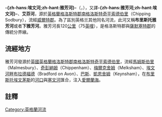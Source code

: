 {{about|流经巴斯和布里斯托等地的河流|其他同名河流|埃文河}}
{{noteTA
|T=zh-hans:埃文河;zh-hant:雅芳河
|1=zh-hans:埃文;zh-hant:雅芳
|2=zh-cn:布里斯托尔;zh-hk:布里斯托;zh-tw:布里斯托
|3=zh-cn:布拉德福德;zh-hk:巴拉福特;zh-tw:布拉福
}}
{{Infobox_river
  | river_name      = 雅芳河
  | image_name      = Bristol, Avon Gorge from Clifton Down.jpg
  | image_size      = 300px
  | caption         = 雅芳峽
  | origin          = [[英格蘭|英格蘭]][[格洛斯特郡|格洛斯特郡]][[南格洛斯特|南格洛斯特]][[奇平索德伯里|奇平索德伯里]]
  | mouth           = [[愛爾蘭海|愛爾蘭海]]
  | basin_countries = {{GBR}}
  | length          = 120[[公里|公里]]（75[[英哩|英哩]]）
  | elevation       =
  | mouth_elevation =
  | discharge       =
  | watershed       =2,308 km² (891 sq mi)
}}
{{about|流经巴斯、布里斯托尔等地的一条河流|英国其他同名河流|雅芳河}}
'''-{zh-hans:埃文河;zh-hant:雅芳河}-'''（{{lang-en|River Avon}}，{{IPAc-en|ˈ|eɪ|v|ən}}），又譯'''-{zh-hans:雅芳河;zh-hant:埃文河}-'''、'''艾芬河'''，源於[[英格蘭|英格蘭]][[格洛斯特郡|格洛斯特郡]][[南格洛斯特|南格洛斯特]][[奇平索德伯里|奇平索德伯里]]（Chipping Sodbury），流經[[威爾特郡|威爾特郡]]。為了區別英格兰其他同名河流，此河又稱'''布里斯托雅芳河'''或者'''下雅芳河'''。雅芳河長120[[公里|公里]]（75[[英哩|英哩]]），是格洛斯特郡與[[薩默塞特郡|薩默塞特郡]]的傳統分界線。

==流經地方==
雅芳河發源於[[英國|英國]][[英格蘭|英格蘭]][[格洛斯特郡|格洛斯特郡]][[南格洛斯特|南格洛斯特]][[奇平索德伯里|奇平索德伯里]]，流經[[馬姆斯伯里|馬姆斯伯里]]（Malmesbury）、[[奇彭納姆|奇彭納姆]]（Chippenham）、[[梅爾克舍姆|梅爾克舍姆]]（Melksham）、[[埃文河畔布拉德福德|埃文河畔布拉德福德]]（Bradford on Avon）、[[巴斯|巴斯]]、[[凱恩舍姆|凱恩舍姆]]（Keynsham），在[[布里斯托|布里斯托]][[埃文茅斯|埃文茅斯]]的[[河口|河口]]與[[塞文河|塞文河]]匯合，注入[[愛爾蘭海|愛爾蘭海]]。

==註釋==
{{reflist}}


[[Category:英格蘭河流|Category:英格蘭河流]]